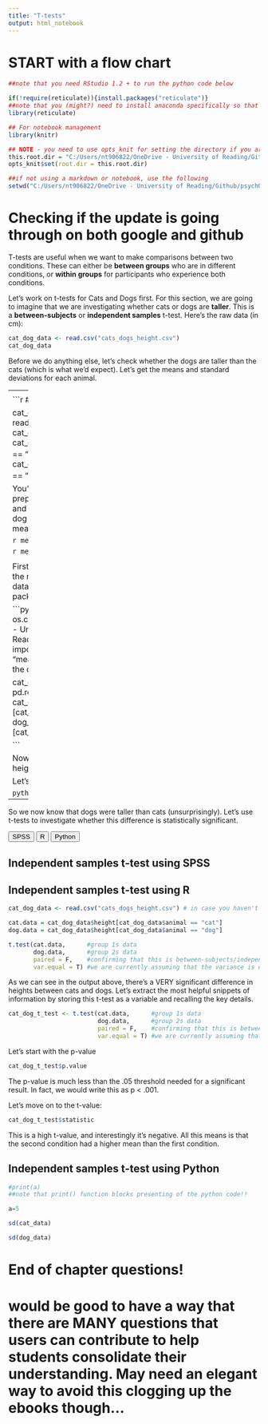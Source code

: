 ```yaml
---
title: "T-tests"
output: html_notebook
---
```


<link href="page_styles.css"></link>

# START with a flow chart

```r
##note that you need RStudio 1.2 + to run the python code below

if(!require(reticulate)){install.packages("reticulate")}
##note that you (might?) need to install anaconda specifically so that you can call python (3.7)
library(reticulate)

## For notebook management
library(knitr) 

## NOTE - you need to use opts_knit for setting the directory if you are using a markdown or notebook. 
this.root.dir = "C:/Users/nt906822/OneDrive - University of Reading/Github/psychOpenStatsbook/"
opts_knit$set(root.dir = this.root.dir)

##if not using a markdown or notebook, use the following
setwd("C:/Users/nt906822/OneDrive - University of Reading/Github/psychOpenStatsbook/")

```

# Checking if the update is going through on both google and github

T-tests are useful when we want to make comparisons between two conditions. These can either be <b>between
groups</b> who are in different conditions, or <b>within groups</b> for participants who experience both conditions. 

Let's work on t-tests for Cats and Dogs first. For this section, we are going to imagine that we are investigating whether cats or dogs are <b>taller</b>. This is a <b>between-subjects</b> or <b>independent samples</b> t-test. Here's the raw data (in cm):

```r
cat_dog_data <- read.csv("cats_dogs_height.csv")
cat_dog_data
```

Before we do anything else, let's check whether the dogs are taller than the cats (which is what we'd expect). Let's get the means and standard deviations for each animal.

-----
<div id="means_div">
  <button class="btn btn-primary hide_show">SPSS</button>
  <button class="btn btn-primary hide_show">R</button>
  <button class="btn btn-primary hide_show">Python</button>
  <div class="spss_div">
## Mean using SPSS
  </div>
  <div class="r_div">
## Mean using R
  
```r
## let's load the data and separate it

cat_dog_data <- read.csv("cats_dogs_height.csv")
cat_data = cat_dog_data$height[cat_dog_data$animal == "cat"]
dog_data = cat_dog_data$height[cat_dog_data$animal == "dog"]
```

You'll see above a couple of steps to prepare the data for us getting the mean and standard deviations for the cat and dog data separately. Let's get the means for each:

```r
mean(cat_data)
```

```r
mean(dog_data)
```

  </div>
  <div class="python_div">
## Mean using python

First, let's prepare the data by loading the relevant packages and storing the data into a dataframe using the <b>pandas</b> package:

```python
import os
os.chdir("C:/Users/nt906822/OneDrive - University of Reading/Github/psychOpenStatsbook/")
import statistics   # for it's function "mean"
import pandas as pd # to read the csv into a dataframe

cat_dog_data = pd.read_csv('cats_dogs_height.csv')
cat_data = cat_dog_data["height"][cat_dog_data["animal"] == "cat"]
dog_data = cat_dog_data["height"][cat_dog_data["animal"] == "dog"]

```

Now we can focus on getting the mean height for the cats and dogs. 

Let's start with cats

```python
statistics.mean(cat_data)
```
```python
#don't run the above one or else the html file will not show the code
statistics.mean(cat_data)
```
And then dogs
```python
statistics.mean(dog_data)
```
```python
#don't run the above one or else the html file will not show the code
statistics.mean(dog_data)
```
  </div>
</div>

-----

So we now know that dogs were taller than cats (unsurprisingly). Let's use t-tests to investigate whether this difference is statistically significant.


<div id="ind_samples_div">
  <button class="btn btn-primary hide_show">SPSS</button>
  <button class="btn btn-primary hide_show">R</button>
  <button class="btn btn-primary hide_show">Python</button>
  <div class="spss_div">
## Independent samples t-test using SPSS
  </div>

  <div class="r_div">
## Independent samples t-test using R

```r

cat_dog_data <- read.csv("cats_dogs_height.csv") # in case you haven't already loaded the data

cat.data = cat_dog_data$height[cat_dog_data$animal == "cat"]
dog.data = cat_dog_data$height[cat_dog_data$animal == "dog"]

t.test(cat.data,      #group 1s data
       dog.data,      #group 2s data
       paired = F,    #confirming that this is between-subjects/independent samples
       var.equal = T) #we are currently assuming that the variance is equal between groups, and so can run a student's t-test. HOWEVER, we will challenge this assumption in a moment.

```
  As we can see in the output above, there's a VERY significant difference in heights between cats and dogs. Let's extract the most helpful snippets of information by storing this t-test as a variable and recalling the key details.
  
```r
cat_dog_t_test <- t.test(cat.data,      #group 1s data
                         dog.data,      #group 2s data
                         paired = F,    #confirming that this is between-subjects/independent samples
                         var.equal = T) #we are currently assuming that the variance is equal between groups, and so can run a student's t-test. HOWEVER, we will challenge this assumption in a moment.

```
Let's start with the p-value
```r
cat_dog_t_test$p.value
```
The p-value is much less than the .05 threshold needed for a significant result. In fact, we would write this as p < .001.

Let's move on to the t-value:

```r
cat_dog_t_test$statistic
```

This is a high t-value, and interestingly it's negative. All this means is that the second condition had a higher mean than the first condition.
  
  
  </div>
  <div class="python_div">
## Independent samples t-test using Python

```python
#print(a)
##note that print() function blocks presenting of the python code!!

a=5
```
  </div>
</div>



```r
sd(cat_data)
```
```r
sd(dog_data)
```
  

# End of chapter questions!

# would be good to have a way that there are MANY questions that users can contribute to help students consolidate their understanding. May need an elegant way to avoid this clogging up the ebooks though...


<script src="page_management.js"></script>
<!--stackedit_data:
eyJoaXN0b3J5IjpbLTQyMzY0ODg2MSwxNzAxNzA1MDE0LDQ1ND
Q0Nzg3NCwtMjkyOTk3MzgzXX0=
-->